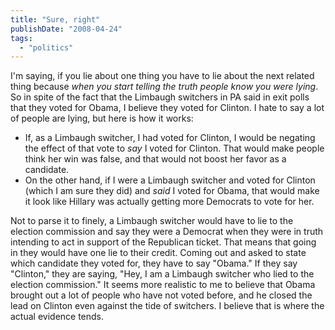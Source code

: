 ```yaml
---
title: "Sure, right"
publishDate: "2008-04-24"
tags: 
  - "politics"
---
```


I'm saying, if you lie about one thing you have to lie about the next related thing because _when you start telling the truth people know you were lying_. So in spite of the fact that the Limbaugh switchers in PA said in exit polls that they voted for Obama, I believe they voted for Clinton. I hate to say a lot of people are lying, but here is how it works:

- If, as a Limbaugh switcher, I had voted for Clinton, I would be negating the effect of that vote to _say_ I voted for Clinton. That would make people think her win was false, and that would not boost her favor as a candidate.
- On the other hand, if I were a Limbaugh switcher and voted for Clinton (which I am sure they did) and _said_ I voted for Obama, that would make it look like Hillary was actually getting more Democrats to vote for her.

Not to parse it to finely, a Limbaugh switcher would have to lie to the election commission and say they were a Democrat when they were in truth intending to act in support of the Republican ticket. That means that going in they would have one lie to their credit. Coming out and asked to state which candidate they voted for, they have to say "Obama." If they say "Clinton," they are saying, "Hey, I am a Limbaugh switcher who lied to the election commission." It seems more realistic to me to believe that Obama brought out a lot of people who have not voted before, and he closed the lead on Clinton even against the tide of switchers. I believe that is where the actual evidence tends.
